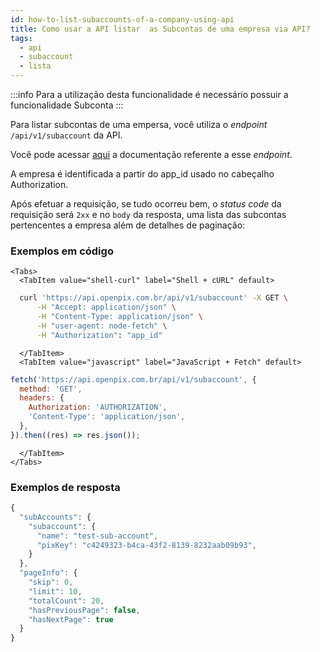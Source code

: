```yaml
---
id: how-to-list-subaccounts-of-a-company-using-api
title: Como usar a API listar  as Subcontas de uma empresa via API?
tags:
  - api
  - subaccount
  - lista
---
```



:::info
Para a utilização desta funcionalidade é necessário possuir a funcionalidade Subconta
:::

Para listar subcontas de uma empersa, você utiliza o _endpoint_ `/api/v1/subaccount` da API.

Você pode acessar [aqui](https://developers.openpix.com.br/api#tag/sub-account-(request-access)/paths/~1api~1v1~1subaccount/get)
a documentação referente a esse _endpoint_.

A empresa é identificada a partir do app_id usado no cabeçalho Authorization.

Após efetuar a requisição, se tudo ocorreu bem, o _status code_ da requisição será `2xx` e no `body` da resposta, uma lista das subcontas pertencentes a empresa
além de detalhes de paginação:


### Exemplos em código

```mdx-code-block
<Tabs>
  <TabItem value="shell-curl" label="Shell + cURL" default>
```

```sh
  curl 'https://api.openpix.com.br/api/v1/subaccount' -X GET \
      -H "Accept: application/json" \
      -H "Content-Type: application/json" \
      -H "user-agent: node-fetch" \
      -H "Authorization": "app_id"
```

```mdx-code-block
  </TabItem>
  <TabItem value="javascript" label="JavaScript + Fetch" default>
```

```js
fetch('https://api.openpix.com.br/api/v1/subaccount', {
  method: 'GET',
  headers: {
    Authorization: 'AUTHORIZATION',
    'Content-Type': 'application/json',
  },
}).then((res) => res.json());
```

```mdx-code-block
  </TabItem>
</Tabs>
```

### Exemplos de resposta

```jsx
{
  "subAccounts": {
    "subaccount": {
      "name": "test-sub-account",
      "pixKey": "c4249323-b4ca-43f2-8139-8232aab09b93",
    }
  },
  "pageInfo": {
    "skip": 0,
    "limit": 10,
    "totalCount": 20,
    "hasPreviousPage": false,
    "hasNextPage": true
  }
}
```


